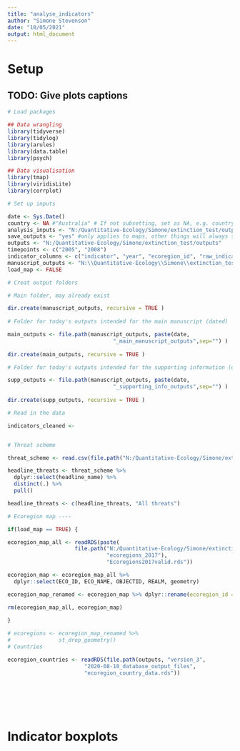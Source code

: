 ```yaml
---
title: "analyse_indicators"
author: "Simone Stevenson"
date: "10/05/2021"
output: html_document
---
```

# Setup
## TODO: Give plots captions

```r

# Load packages

## Data wrangling
library(tidyverse)
library(tidylog)
library(arules)
library(data.table)
library(psych)

## Data visualisation
library(tmap)
library(viridisLite)
library(corrplot)

# Set up inputs

date <- Sys.Date()
country <- NA #"Australia" # If not subsetting, set as NA, e.g. country <- NA
analysis_inputs <- "N:/Quantitative-Ecology/Simone/extinction_test/outputs/version_3/2020-08-25_indicator_output_files"
save_outputs <- "yes" #only applies to maps, other things will always save
outputs <- "N:/Quantitative-Ecology/Simone/extinction_test/outputs"
timepoints <- c("2005", "2008")
indicator_columns <- c("indicator", "year", "ecoregion_id", "raw_indicator_value")
manuscript_outputs <- "N:\\Quantitative-Ecology\\Simone\\extinction_test\\outputs\\version_3\\2021-05-04_manuscript_outputs"
load_map <- FALSE

# Creat output folders 

# Main folder, may already exist

dir.create(manuscript_outputs, recursive = TRUE ) 
  
# Folder for today's outputs intended for the main manuscript (dated)

main_outputs <- file.path(manuscript_outputs, paste(date,
                                 "_main_manuscript_outputs",sep="") )
  
dir.create(main_outputs, recursive = TRUE )

# Folder for today's outputs intended for the supporting information (dated)

supp_outputs <- file.path(manuscript_outputs, paste(date,
                                 "_supporting_info_outputs",sep="") )
  
dir.create(supp_outputs, recursive = TRUE )

# Read in the data

indicators_cleaned <- 


# Threat scheme

threat_scheme <- read.csv(file.path("N:/Quantitative-Ecology/Simone/extinction_test/inputs/iucn_threats\\iucn_threat_classification_scheme.csv"))

headline_threats <- threat_scheme %>%
  dplyr::select(headline_name) %>%
  distinct(.) %>%
  pull()

headline_threats <- c(headline_threats, "All threats")

# Ecoregion map ----

if(load_map == TRUE) {

ecoregion_map_all <- readRDS(paste(
                     file.path("N:/Quantitative-Ecology/Simone/extinction_test/inputs",
                               "ecoregions_2017"),
                               "Ecoregions2017valid.rds"))

ecoregion_map <- ecoregion_map_all %>%
  dplyr::select(ECO_ID, ECO_NAME, OBJECTID, REALM, geometry)

ecoregion_map_renamed <- ecoregion_map %>% dplyr::rename(ecoregion_id = ECO_ID)

rm(ecoregion_map_all, ecoregion_map)
  
}

# ecoregions <- ecoregion_map_renamed %>% 
#               st_drop_geometry()
# Countries

ecoregion_countries <- readRDS(file.path(outputs, "version_3",
                        "2020-08-10_database_output_files",
                        "ecoregion_country_data.rds"))


```

# 
```r



```

# 


```r

```

# Indicator boxplots

``` r

```

# 

``` r



```